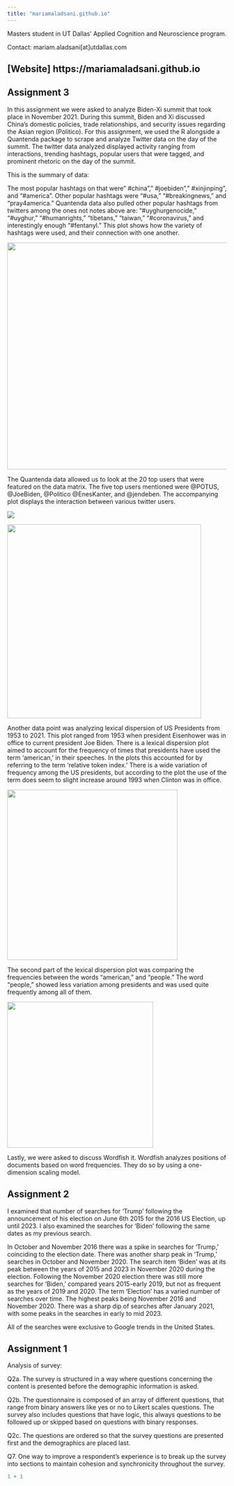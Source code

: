 ---
title: "mariamaladsani.github.io"
---

Masters student in UT Dallas' Applied Cognition and Neuroscience program.

Contact: mariam.aladsani\[at\]utdallas.com

## \[Website\] https://mariamaladsani.github.io

## Assignment 3

In this assignment we were asked to analyze Biden-Xi summit that took place in November 2021. During this summit, Biden and Xi discussed China's domestic policies, trade relationships, and security issues regarding the Asian region (Politico). For this assignment, we used the R alongside a Quantenda package to scrape and analyze Twitter data on the day of the summit. The twitter data analyzed displayed activity ranging from interactions, trending hashtags, popular users that were tagged, and prominent rhetoric on the day of the summit.

This is the summary of data:

The most popular hashtags on that were" #china"," #joebiden"," #xinjinping", and "#america". Other popular hashtags were "#usa," "#breakingnews," and "pray4america." Quantenda data also pulled other popular hashtags from twitters among the ones not notes above are: "#uyghurgenocide," "#uyghur," "#humanrights," "tibetans," "taiwan," "#coronavirus," and interestingly enough "#fentanyl." This plot shows how the variety of hashtags were used, and their connection with one another.

![](images/Rplot01_topics-03.png){fig-align="center" width="521"}

The Quantenda data allowed us to look at the 20 top users that were featured on the data matrix. The five top users mentioned were \@POTUS, \@JoeBiden, \@Politico \@EnesKanter, and \@jendeben. The accompanying plot displays the interaction between various twitter users.

![](images/Screenshot%20(124)-04.png){fig-align="center"}

![](images/Rplot01_users-03.png){fig-align="center" width="445"}

Another data point was analyzing lexical dispersion of US Presidents from 1953 to 2021. This plot ranged from 1953 when president Eisenhower was in office to current president Joe Biden. There is a lexical dispersion plot aimed to account for the frequency of times that presidents have used the term 'american,' in their speeches. In the plots this accounted for by referring to the term 'relative token index.' There is a wide variation of frequency among the US presidents, but according to the plot the use of the term does seem to slight increase around 1993 when Clinton was in office.

![](images/lexical%20dispersion%20plot-03.png){fig-align="center" width="391"}

The second part of the lexical dispersion plot was comparing the frequencies between the words "american," and "people." The word "people," showed less variation among presidents and was used quite frequently among all of them.

![](images/Rplot-02.png){fig-align="center" width="335"}

Lastly, we were asked to discuss Wordfish it. Wordfish analyzes positions of documents based on word frequencies. They do so by using a one-dimension scaling model.

## Assignment 2

I examined that number of searches for 'Trump' following the announcement of his election on June 6th 2015 for the 2016 US Election, up until 2023. I also examined the searches for 'Biden' following the same dates as my previous search.

In October and November 2016 there was a spike in searches for 'Trump,' coinciding to the election date. There was another sharp peak in 'Trump,' searches in October and November 2020. The search item 'Biden' was at its peak between the years of 2015 and 2023 in November 2020 during the election. Following the November 2020 election there was still more searches for 'Biden,' compared years 2015-early 2019, but not as frequent as the years of 2019 and 2020. The term 'Election' has a varied number of searches over time. The highest peaks being November 2016 and November 2020. There was a sharp dip of searches after January 2021, with some peaks in the searches in early to mid 2023.

All of the searches were exclusive to Google trends in the United States.

## Assignment 1

Analysis of survey:

Q2a. The survey is structured in a way where questions concerning the content is presented before the demographic information is asked.

Q2b. The questionnaire is composed of an array of different questions, that range from binary answers like yes or no to Likert scales questions. The survey also includes questions that have logic, this always questions to be followed up or skipped based on questions with binary responses.

Q2c. The questions are ordered so that the survey questions are presented first and the demographics are placed last.

Q7. One way to improve a respondent's experience is to break up the survey into sections to maintain cohesion and synchronicity throughout the survey.

```{r}
1 + 1


```
